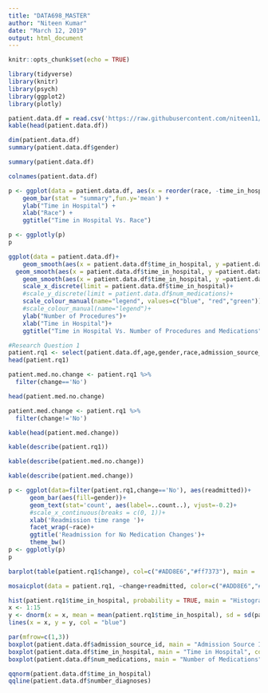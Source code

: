 ```yaml
---
title: "DATA698_MASTER"
author: "Niteen Kumar"
date: "March 12, 2019"
output: html_document
---
```


```r
knitr::opts_chunk$set(echo = TRUE)
```

```r
library(tidyverse)
library(knitr)
library(psych)
library(ggplot2)
library(plotly)
```

```r
patient.data.df = read.csv('https://raw.githubusercontent.com/niteen11/CUNY_DATA_698/master/dataset_diabetes/diabetic_data.csv')
kable(head(patient.data.df))
```


```r
dim(patient.data.df)
summary(patient.data.df$gender)
```


```r
summary(patient.data.df)
```


```r
colnames(patient.data.df)
```

```r
p <- ggplot(data = patient.data.df, aes(x = reorder(race, -time_in_hospital), y = patient.data.df$time_in_hospital, fill = patient.data.df$race)) +
    geom_bar(stat = "summary",fun.y='mean') +
    ylab("Time in Hospital") +
    xlab("Race") +
    ggtitle("Time in Hospital Vs. Race")

p <- ggplotly(p)
p
```

```r
ggplot(data = patient.data.df)+    
    geom_smooth(aes(x = patient.data.df$time_in_hospital, y =patient.data.df$num_procedures, se = F,show.legend = T,colour="num of procedures"))+
  geom_smooth(aes(x = patient.data.df$time_in_hospital, y =patient.data.df$num_lab_procedures, se = F,show.legend = T,colour="num of lab procedures"))+
    geom_smooth(aes(x = patient.data.df$time_in_hospital, y =patient.data.df$num_medications, se = F,show.legend = T,colour="num of medications"))+
    scale_x_discrete(limit = patient.data.df$time_in_hospital)+
    #scale_y_discrete(limit = patient.data.df$num_medications)+
    scale_colour_manual(name="legend", values=c("blue", "red","green"))+
    #scale_colour_manual(name="legend")+
    ylab("Number of Procedures")+
    xlab("Time in Hospital")+
    ggtitle("Time in Hospital Vs. Number of Procedures and Medications")
```






```r
#Research Question 1
patient.rq1 <- select(patient.data.df,age,gender,race,admission_source_id,time_in_hospital,change,readmitted)
head(patient.rq1)
```


```r
patient.med.no.change <- patient.rq1 %>%
  filter(change=='No')
```

```r
head(patient.med.no.change)
```


```r
patient.med.change <- patient.rq1 %>%
  filter(change!='No')
```

```r
kable(head(patient.med.change))
```


```r
kable(describe(patient.rq1))
```

```r
kable(describe(patient.med.no.change))
```


```r
kable(describe(patient.med.change))
```


```r
p <- ggplot(data=filter(patient.rq1,change=='No'), aes(readmitted))+
      geom_bar(aes(fill=gender))+
      geom_text(stat='count', aes(label=..count..), vjust=-0.2)+
      #scale_x_continuous(breaks = c(0, 1))+
      xlab('Readmission time range ')+
      facet_wrap(~race)+
      ggtitle('Readmission for No Medication Changes')+
      theme_bw()
p <- ggplotly(p)
p
```



```r
barplot(table(patient.rq1$change), col=c("#ADD8E6","#ff7373"), main = 'Readmission - Patient Medication ')
```


```r
mosaicplot(data = patient.rq1, ~change+readmitted, color=c("#ADD8E6","#ff7373"), main ="medication change Vs Readmission" )
```


```r
hist(patient.rq1$time_in_hospital, probability = TRUE, main = "Histogram of Readmissions", xlab = "Time in Hospital")
x <- 1:15
y <- dnorm(x = x, mean = mean(patient.rq1$time_in_hospital), sd = sd(patient.rq1$time_in_hospital))
lines(x = x, y = y, col = "blue")
```


```r
par(mfrow=c(1,3))
boxplot(patient.data.df$admission_source_id, main = "Admission Source ID",col = "#ADD8E6")
boxplot(patient.data.df$time_in_hospital, main = "Time in Hospital", col="#ff7373")
boxplot(patient.data.df$num_medications, main = "Number of Medications", col="#98FB98")
```


```r
qqnorm(patient.data.df$time_in_hospital)
qqline(patient.data.df$number_diagnoses)
```

